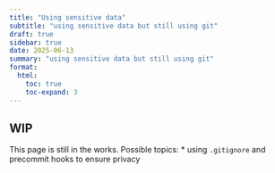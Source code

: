 ```yaml
---
title: "Using sensitive data"
subtitle: "using sensitive data but still using git"
draft: true
sidebar: true
date: 2025-06-13
summary: "using sensitive data but still using git"
format:
  html:
    toc: true
    toc-expand: 3
---
```


::: callout-caution
## WIP

This page is still in the works. Possible topics:
* using `.gitignore` and precommit hooks to ensure privacy
:::